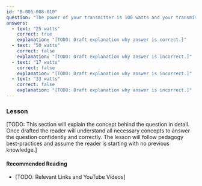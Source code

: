 ```yaml
---
id: "B-005-008-010"
question: "The power of your transmitter is 100 watts and your transmission line introduces a loss of 6 dB. How much power is delivered to the antenna?"
answers:
  - text: "25 watts"
    correct: true
    explanation: "[TODO: Draft explanation why answer is correct.]"
  - text: "50 watts"
    correct: false
    explanation: "[TODO: Draft explanation why answer is incorrect.]"
  - text: "17 watts"
    correct: false
    explanation: "[TODO: Draft explanation why answer is incorrect.]"
  - text: "33 watts"
    correct: false
    explanation: "[TODO: Draft explanation why answer is incorrect.]"
---
```


### Lesson

[TODO: This section will explain the concept behind the question in detail. Once drafted the reader will understand all necessary concepts to answer the question confidently and correctly. The lesson will follow pedagogy best-practices and assume the reader is starting with no previous knowledge.]

#### Recommended Reading

- [TODO: Relevant Links and YouTube Videos]
